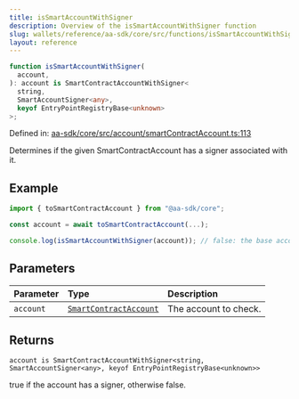 ```yaml
---
title: isSmartAccountWithSigner
description: Overview of the isSmartAccountWithSigner function
slug: wallets/reference/aa-sdk/core/src/functions/isSmartAccountWithSigner
layout: reference
---
```


```ts
function isSmartAccountWithSigner(
  account,
): account is SmartContractAccountWithSigner<
  string,
  SmartAccountSigner<any>,
  keyof EntryPointRegistryBase<unknown>
>;
```

Defined in: [aa-sdk/core/src/account/smartContractAccount.ts:113](https://github.com/alchemyplatform/aa-sdk/blob/49e74eee8606f480b200b4612d00d950da8a8742/aa-sdk/core/src/account/smartContractAccount.ts#L113)

Determines if the given SmartContractAccount has a signer associated with it.

## Example

```ts
import { toSmartContractAccount } from "@aa-sdk/core";

const account = await toSmartContractAccount(...);

console.log(isSmartAccountWithSigner(account)); // false: the base account does not have a publicly accessible signer
```

## Parameters

| Parameter | Type                                                               | Description           |
| :-------- | :----------------------------------------------------------------- | :-------------------- |
| `account` | [`SmartContractAccount`](../type-aliases/SmartContractAccount.mdx) | The account to check. |

## Returns

`account is SmartContractAccountWithSigner<string, SmartAccountSigner<any>, keyof EntryPointRegistryBase<unknown>>`

true if the account has a signer, otherwise false.
